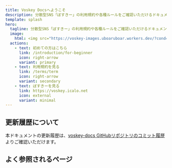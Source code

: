 ```yaml
---
title: Voskey Docsへようこそ
description: 分散型SNS「ぼすきー」の利用規約や各種ルールをご確認いただけるドキュメントです。
template: splash
hero:
  tagline: 分散型SNS「ぼすきー」の利用規約や各種ルールをご確認いただけるドキュメントです。
  image:
    html: <img src="https://voskey-images.uboaruboar.workers.dev/?cond=docs" alt="voskey" width="250" height="auto" loading="eager" data-image-component="true" decoding="async" />
  actions:
    - text: 初めての方はこちら
      link: /introduction/for-beginner
      icon: right-arrow
      variant: primary
    - text: 利用規約を見る
      link: /terms/term
      icon: right-arrow
      variant: secondary
    - text: ぼすきーを見る
      link: https://voskey.icalo.net
      icon: external
      variant: minimal
---
```



## 更新履歴について

本ドキュメントの更新履歴は、[voskey-docs GitHubリポジトリのコミット履歴](https://github.com/voskey-dev/voskey-docs/commits/main/)よりご確認いただけます。

## よく参照されるページ

<CardGrid>
	<LinkCard title="初めての方へ" href="introduction/for-beginner">
	</LinkCard>
	<LinkCard title="利用規約" href="terms/term">
	</LinkCard>
	<LinkCard title="言葉の定義" href="rules/00-word-definition/">
	</LinkCard>
	<LinkCard title="モデレーションポリシー" href="rules/01-moderation-policy/">
	</LinkCard>
	<LinkCard title="絵文字申請ルール" href="features/emoji/00-index/">
	</LinkCard>
</CardGrid>
